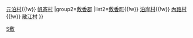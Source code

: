 {{Navbox
|name=敷香支廳
|state = {{{state|autocollapse}}}
|title=[[樺太廳]][[敷香支廳]][[日本行政區劃|行政區劃]]
|titlestyle = background:#efefef;
|bodystyle = background:#f9f9f9;
|groupstyle = background:#efefef;text-align:center;
|oddstyle = background:#fcfcfc;
|group1=[[元泊郡]]
|list1=[[知取町]]{{!w}} [[元泊村]]{{!w}} [[帆寄村]]
|group2=[[敷香郡]]
|list2=[[敷香町]]{{!w}} [[泊岸村]]{{!w}} [[內路村]]{{!w}} [[散江村]]
}}<noinclude>
[[Category:日本行政區劃模板 (廢除)|S敷]]
</noinclude>